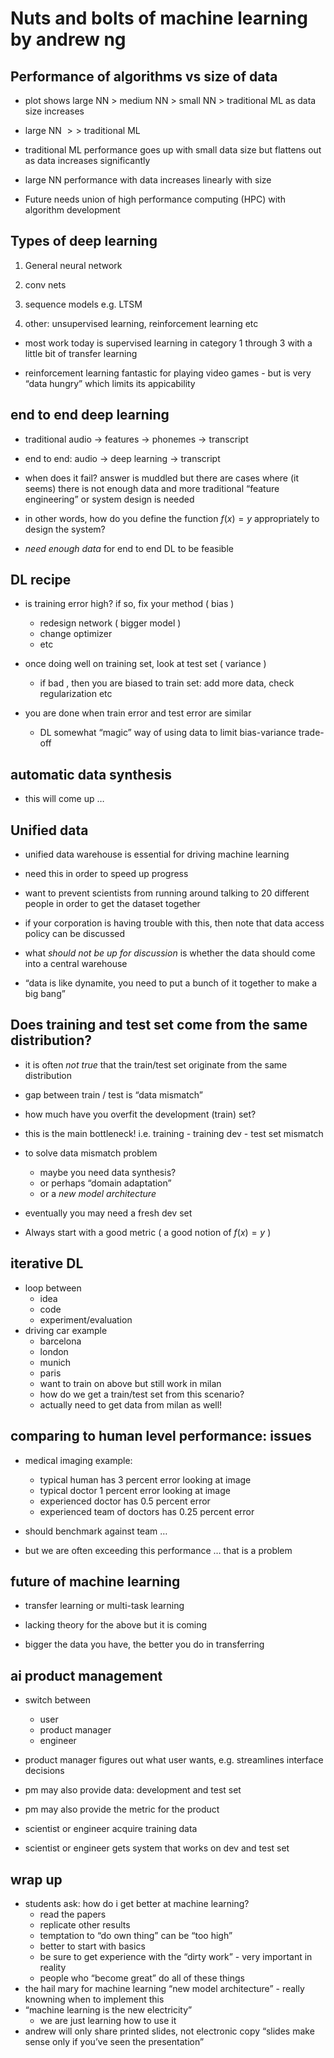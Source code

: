 # Nuts and bolts of machine learning by andrew ng

## Performance of algorithms vs size of data

* plot shows large NN  $>$ medium NN $>$ small NN $>$ traditional ML as data size increases

* large NN $>>$ traditional ML

* traditional ML performance goes up with small data size but flattens out as data increases significantly

* large NN performance with data increases linearly with size

* Future needs union of high performance computing (HPC) with algorithm development

## Types of deep learning 

1. General neural network

2. conv nets

3. sequence models e.g. LTSM 

4. other:  unsupervised learning, reinforcement learning etc

* most work today is supervised learning in category 1 through 3 with a little bit of transfer learning

* reinforcement learning fantastic for playing video games - but is very "data hungry" which limits its appicability

## end to end deep learning

* traditional audio $\rightarrow$ features $\rightarrow$ phonemes $\rightarrow$ transcript

* end to end:  audio $\rightarrow$ deep learning $\rightarrow$ transcript

* when does it fail?  answer is muddled but there are cases where (it seems) there is not enough data and more traditional "feature engineering" or system design is needed

* in other words, how do you define the function $f(x)=y$ appropriately to design the system?

* *need enough data* for end to end DL to be feasible

## DL recipe

* is training error high?   if so, fix your method  ( bias )
    * redesign network ( bigger model )
    * change optimizer
    * etc
  
* once doing well on training set, look at test set  ( variance )

    * if bad , then you are biased to train set: add more data, check regularization etc

* you are done when train error and test error are similar 

    * DL somewhat "magic" way of using data to limit bias-variance trade-off
    
## automatic data synthesis

* this will come up ...

## Unified data

* unified data warehouse is essential for driving machine learning

* need this in order to speed up progress

* want to prevent scientists from running around talking to 20 different people in order to get the dataset together

* if your corporation is having trouble with this, then note that data access policy can be discussed 

* what *should not be up for discussion* is whether the data should come into a central warehouse

* "data is like dynamite, you need to put a bunch of it together to make a big bang"

## Does training and test set come from the same distribution?

* it is often *not true* that the train/test set originate from the same distribution

* gap between train / test is "data mismatch"

* how much have you overfit the development (train) set?

* this is the main bottleneck!  i.e. training - training dev - test set mismatch

* to solve data mismatch problem
    * maybe you need data synthesis? 
    * or perhaps "domain adaptation" 
    * or a *new model architecture*
    
* eventually you may need a fresh dev set

* Always start with a good metric ( a good notion of $f(x)=y$ )

## iterative DL

* loop between
    * idea
    * code
    * experiment/evaluation
    
* driving car example
    * barcelona
    * london
    * munich
    * paris
    * want to train on above but still work in milan
    * how do we get a train/test set from this scenario?
    * actually need to get data from milan as well!
    
## comparing to human level performance: issues

* medical imaging example: 
    * typical human has 3 percent error looking at image
    * typical doctor 1 percent error looking at image
    * experienced doctor has 0.5 percent error 
    * experienced team of doctors has 0.25 percent error

* should benchmark against team ... 

* but we are often exceeding this performance ... that is a problem

## future of machine learning

* transfer learning or multi-task learning

* lacking theory for the above but it is coming

* bigger the data you have, the better you do in transferring

## ai product management

* switch between
    * user
    * product manager
    * engineer 

* product manager figures out what user wants, e.g. streamlines interface decisions

* pm may also provide data: development and test set

* pm may also provide the metric for the product

* scientist or engineer acquire training data

* scientist or engineer gets system that works on dev and test set

## wrap up

* students ask: how do i get better at machine learning?
    * read the papers
    * replicate other results
    * temptation to "do own thing" can be "too high"
    * better to start with basics
    * be sure to get experience with the "dirty work" - very important in reality
    * people who "become great" do all of these things
* the hail mary for machine learning "new model architecture" - really knowning when to implement this
* "machine learning is the new electricity"
    * we are just learning how to use it
* andrew will only share printed slides, not electronic copy "slides make sense only if you've seen the presentation"